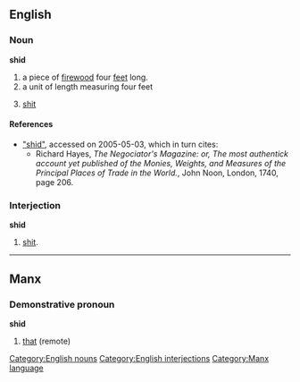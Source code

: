 {{rfd}}
==English==
===Noun===
[[Category:English nouns]]
'''shid'''
#a piece of [[firewood]] four [[foot|feet]] long.
#a unit of length measuring four feet
#{{tag|variant by [[w:Flapping|flapping]] of <t>}} [[shit]]

====References====
* [http://www.sizes.com/materls/shid.htm "shid"], accessed on 2005-05-03, which in turn cites:
** Richard Hayes, ''The Negociator's Magazine: or, The most authentick account yet published of the Monies, Weights, and Measures of the Principal Places of Trade in the World.'', John Noon, London, 1740, page 206.

===Interjection===
[[Category:English interjections]]
'''shid'''
# {{euphemism}} [[shit]].

----

==Manx==
===Demonstrative pronoun===
'''shid'''
#[[that]] (remote)

[[Category:Manx language]]